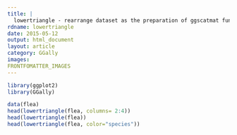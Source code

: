 ```yaml
---
title: |
  lowertriangle - rearrange dataset as the preparation of ggscatmat function
rdname: lowertriangle
date: 2015-05-12
output: html_document
layout: article
category: GGally
images:
FRONTFOMATTER_IMAGES
---
```


```r
library(ggplot2)
library(GGally)
```

```r

data(flea)
head(lowertriangle(flea, columns= 2:4))
head(lowertriangle(flea))
head(lowertriangle(flea, color="species"))



```